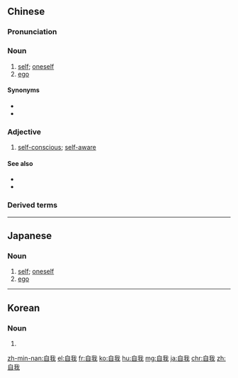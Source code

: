 ==Chinese==
{{zh-forms}}

===Pronunciation===
{{zh-pron
|m=zìwǒ
|c=zi6 ngo5
|c-t=du5 ngo4
|mn=qz:chīr-ngó͘/tw,xm,zz:chū-ngó͘
|w=3zr ngu
|cat=n,a
}}

===Noun===
{{zh-noun}}

# [[self]]; [[oneself]]
# [[ego]]

====Synonyms====
* {{zh-l|自己}}
* {{zh-l|自個}}

===Adjective===
{{zh-adj}}

# [[self-conscious]]; [[self-aware]]

====See also====
* {{zh-l|超我}}
* {{zh-l|本我}}

===Derived terms===
{{zh-der|自我安慰|自我暗示|自我暴露|自我辯解|自我標榜|自我表現|自我成才|自我吹噓|自我催眠|自我導向|自我防衛|自我反省|自我奮鬥|自我服務|自我概念|自我僱用|自我檢查|自我檢討|自我解嘲|自我介紹|自我克制|自我控制|自我擴張|自我批評|自我評價|自我審查|自我實現|自我陶醉|自我意識|自我中心|自我主義|自我作古}}

{{zh-cat|Elementary}}

----

==Japanese==
{{ja-kanjitab|じ|が|yomi=on}}

===Noun===
{{ja-noun|じが}}

# [[self]]; [[oneself]]
# [[ego]]

----

==Korean==
{{ko-hanjatab}}

===Noun===
{{ko-noun|hj|rv=|hangeul=자아}}

# {{hanja form of|자아|[[ego]], [[self]]}}

[[zh-min-nan:自我]]
[[el:自我]]
[[fr:自我]]
[[ko:自我]]
[[hu:自我]]
[[mg:自我]]
[[ja:自我]]
[[chr:自我]]
[[zh:自我]]